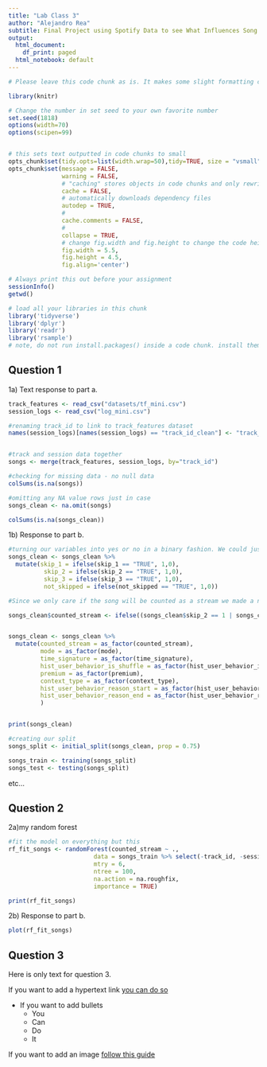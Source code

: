 ```yaml
---
title: "Lab Class 3"
author: "Alejandro Rea"
subtitle: Final Project using Spotify Data to see What Influences Song Skipability
output:
  html_document:
    df_print: paged
  html_notebook: default
---
```


```r

# Please leave this code chunk as is. It makes some slight formatting changes to alter the output to be more aesthetically pleasing. 

library(knitr)

# Change the number in set seed to your own favorite number
set.seed(1818)
options(width=70)
options(scipen=99)


# this sets text outputted in code chunks to small
opts_chunk$set(tidy.opts=list(width.wrap=50),tidy=TRUE, size = "vsmall")  
opts_chunk$set(message = FALSE,                                          
               warning = FALSE,
               # "caching" stores objects in code chunks and only rewrites if you change things
               cache = FALSE,                               
               # automatically downloads dependency files
               autodep = TRUE,
               # 
               cache.comments = FALSE,
               # 
               collapse = TRUE,
               # change fig.width and fig.height to change the code height and width by default
               fig.width = 5.5,  
               fig.height = 4.5,
               fig.align='center')


```

```r

# Always print this out before your assignment
sessionInfo()
getwd()

```


<!-- ### start answering your problem set here -->
<!-- You may export your homework in either html or pdf, with the former usually being easier. 
     To export or compile your Rmd file: click above on 'Knit' then 'Knit to HTML' -->
<!-- Be sure to submit both your .Rmd file and the compiled .html or .pdf file for full credit -->


```r

# load all your libraries in this chunk 
library('tidyverse')
library('dplyr')
library('readr')
library('rsample')
# note, do not run install.packages() inside a code chunk. install them in the console outside of a code chunk. 

```



## Question 1

1a) Text response to part a. 

```r

track_features <- read_csv("datasets/tf_mini.csv")
session_logs <- read_csv("log_mini.csv")

#renaming track_id to link to track_features dataset
names(session_logs)[names(session_logs) == "track_id_clean"] <- "track_id"


#track and session data together
songs <- merge(track_features, session_logs, by="track_id")

#checking for missing data - no null data
colSums(is.na(songs))

#omitting any NA value rows just in case
songs_clean <- na.omit(songs)

colSums(is.na(songs_clean))

```


1b) Response to part b. 

```r

#turning our variables into yes or no in a binary fashion. We could just factor if you fancy that but
songs_clean <- songs_clean %>% 
  mutate(skip_1 = ifelse(skip_1 == "TRUE", 1,0),
          skip_2 = ifelse(skip_2 == "TRUE", 1,0),
          skip_3 = ifelse(skip_3 == "TRUE", 1,0),
          not_skipped = ifelse(not_skipped == "TRUE", 1,0))

```

```r

#Since we only care if the song will be counted as a stream we made a new attribute that identifies that. A song will be a stream if it is played for 30 seconds, so if the song is briefly played and skipped, played for a while and skipped, or not skipped at all, it will count as a stream for the artist.

songs_clean$counted_stream <- ifelse((songs_clean$skip_2 == 1 | songs_clean$skip_3 == 1 | songs_clean$not_skipped == 1), 1, 0)


songs_clean <- songs_clean %>% 
  mutate(counted_stream = as_factor(counted_stream),
         mode = as_factor(mode),
         time_signature = as_factor(time_signature),
         hist_user_behavior_is_shuffle = as_factor(hist_user_behavior_is_shuffle),
         premium = as_factor(premium),
         context_type = as_factor(context_type),
         hist_user_behavior_reason_start = as_factor(hist_user_behavior_reason_start),
         hist_user_behavior_reason_end = as_factor(hist_user_behavior_reason_end)
         )


print(songs_clean)

#creating our split
songs_split <- initial_split(songs_clean, prop = 0.75) 

songs_train <- training(songs_split)
songs_test <- testing(songs_split)

```

etc...


## Question 2

2a)my random forest

```r

#fit the model on everything but this
rf_fit_songs <- randomForest(counted_stream ~ .,
                        data = songs_train %>% select(-track_id, -session_id, -date, -skip_1, -skip_2, -skip_3, -not_skipped),
                        mtry = 6,
                        ntree = 100,
                        na.action = na.roughfix,
                        importance = TRUE)

print(rf_fit_songs)

```


2b) Response to part b. 


```r

plot(rf_fit_songs)

```


## Question 3

Here is only text for question 3. 

If you want to add a hypertext link [you can do so](http://www.chapman.edu)

- If you want to add bullets
  - You
  - Can 
  - Do 
  - It

If you want to add an image [follow this guide](https://stackoverflow.com/questions/25166624/insert-picture-table-in-r-markdown)




